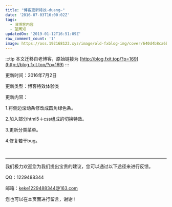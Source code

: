 ```yaml
---
title: "博客更新特效~duang~"
date: '2016-07-03T16:00:02Z'
tags:
  - 旧博客内容
  - 望周知
updatedOn: '2019-01-12T16:51:09Z'
raw_comment_count: '1'
image: https://oss.192168123.xyz/image/old-fxblog-img/cover/640d4b8ca6b0b2b1e04c306ba189bbba.jpg
---
```


:::tip
本文迁移自老博客，原始链接为 [http://blog.fxit.top/?p=169](http://blog.fxit.top/?p=169)
:::

更新时间：2016年7月2日

更新类型：博客特效体验类

更新内容：

1.将侧边滚动条修改成圆角绿色条。

2.加入部分html5＋css组成的切换特效。

3.更新分类菜单。

4.修复若干bug。

&nbsp;

***************************************

我们极力欢迎您为我们提出宝贵的建议，您可以通过以下途径来进行反馈。

QQ：1229488344

邮箱：keke1229488344@163.com

您也可以在本页面进行留言，谢谢！
